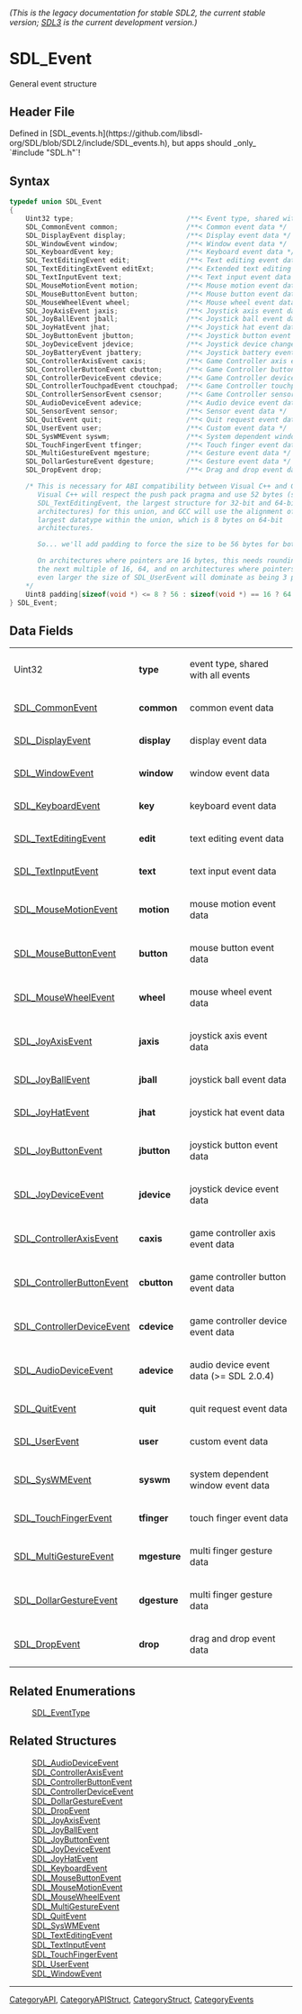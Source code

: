 ====== (This is the legacy documentation for stable SDL2, the current stable version; [https://wiki.libsdl.org/SDL3/ SDL3] is the current development version.) ======
= SDL_Event =

General event structure

== Header File ==

Defined in [SDL_events.h](https://github.com/libsdl-org/SDL/blob/SDL2/include/SDL_events.h), but apps should _only_ `#include "SDL.h"`!

== Syntax ==

<syntaxhighlight lang='c'>
typedef union SDL_Event
{
    Uint32 type;                            /**< Event type, shared with all events */
    SDL_CommonEvent common;                 /**< Common event data */
    SDL_DisplayEvent display;               /**< Display event data */
    SDL_WindowEvent window;                 /**< Window event data */
    SDL_KeyboardEvent key;                  /**< Keyboard event data */
    SDL_TextEditingEvent edit;              /**< Text editing event data */
    SDL_TextEditingExtEvent editExt;        /**< Extended text editing event data */
    SDL_TextInputEvent text;                /**< Text input event data */
    SDL_MouseMotionEvent motion;            /**< Mouse motion event data */
    SDL_MouseButtonEvent button;            /**< Mouse button event data */
    SDL_MouseWheelEvent wheel;              /**< Mouse wheel event data */
    SDL_JoyAxisEvent jaxis;                 /**< Joystick axis event data */
    SDL_JoyBallEvent jball;                 /**< Joystick ball event data */
    SDL_JoyHatEvent jhat;                   /**< Joystick hat event data */
    SDL_JoyButtonEvent jbutton;             /**< Joystick button event data */
    SDL_JoyDeviceEvent jdevice;             /**< Joystick device change event data */
    SDL_JoyBatteryEvent jbattery;           /**< Joystick battery event data */
    SDL_ControllerAxisEvent caxis;          /**< Game Controller axis event data */
    SDL_ControllerButtonEvent cbutton;      /**< Game Controller button event data */
    SDL_ControllerDeviceEvent cdevice;      /**< Game Controller device event data */
    SDL_ControllerTouchpadEvent ctouchpad;  /**< Game Controller touchpad event data */
    SDL_ControllerSensorEvent csensor;      /**< Game Controller sensor event data */
    SDL_AudioDeviceEvent adevice;           /**< Audio device event data */
    SDL_SensorEvent sensor;                 /**< Sensor event data */
    SDL_QuitEvent quit;                     /**< Quit request event data */
    SDL_UserEvent user;                     /**< Custom event data */
    SDL_SysWMEvent syswm;                   /**< System dependent window event data */
    SDL_TouchFingerEvent tfinger;           /**< Touch finger event data */
    SDL_MultiGestureEvent mgesture;         /**< Gesture event data */
    SDL_DollarGestureEvent dgesture;        /**< Gesture event data */
    SDL_DropEvent drop;                     /**< Drag and drop event data */

    /* This is necessary for ABI compatibility between Visual C++ and GCC.
       Visual C++ will respect the push pack pragma and use 52 bytes (size of
       SDL_TextEditingEvent, the largest structure for 32-bit and 64-bit
       architectures) for this union, and GCC will use the alignment of the
       largest datatype within the union, which is 8 bytes on 64-bit
       architectures.

       So... we'll add padding to force the size to be 56 bytes for both.

       On architectures where pointers are 16 bytes, this needs rounding up to
       the next multiple of 16, 64, and on architectures where pointers are
       even larger the size of SDL_UserEvent will dominate as being 3 pointers.
    */
    Uint8 padding[sizeof(void *) <= 8 ? 56 : sizeof(void *) == 16 ? 64 : 3 * sizeof(void *)];
} SDL_Event;</syntaxhighlight>

== Data Fields ==

{|
|Uint32
|'''type'''
|event type, shared with all events
|-
|[[SDL_CommonEvent]]
|'''common'''
|common event data
|-
|[[SDL_DisplayEvent]]
|'''display'''
|display event data
|-
|[[SDL_WindowEvent]]
|'''window'''
|window event data
|-
|[[SDL_KeyboardEvent]]
|'''key'''
|keyboard event data
|-
|[[SDL_TextEditingEvent]]
|'''edit'''
|text editing event data
|-
|[[SDL_TextInputEvent]]
|'''text'''
|text input event data
|-
|[[SDL_MouseMotionEvent]]
|'''motion'''
|mouse motion event data
|-
|[[SDL_MouseButtonEvent]]
|'''button'''
|mouse button event data
|-
|[[SDL_MouseWheelEvent]]
|'''wheel'''
|mouse wheel event data
|-
|[[SDL_JoyAxisEvent]]
|'''jaxis'''
|joystick axis event data
|-
|[[SDL_JoyBallEvent]]
|'''jball'''
|joystick ball event data
|-
|[[SDL_JoyHatEvent]]
|'''jhat'''
|joystick hat event data
|-
|[[SDL_JoyButtonEvent]]
|'''jbutton'''
|joystick button event data
|-
|[[SDL_JoyDeviceEvent]]
|'''jdevice'''
|joystick device event data
|-
|[[SDL_ControllerAxisEvent]]
|'''caxis'''
|game controller axis event data
|-
|[[SDL_ControllerButtonEvent]]
|'''cbutton'''
|game controller button event data
|-
|[[SDL_ControllerDeviceEvent]]
|'''cdevice'''
|game controller device event data
|-
|[[SDL_AudioDeviceEvent]]
|'''adevice'''
|audio device event data (>= SDL 2.0.4)
|-
|[[SDL_QuitEvent]]
|'''quit'''
|quit request event data
|-
|[[SDL_UserEvent]]
|'''user'''
|custom event data
|-
|[[SDL_SysWMEvent]]
|'''syswm'''
|system dependent window event data
|-
|[[SDL_TouchFingerEvent]]
|'''tfinger'''
|touch finger event data
|-
|[[SDL_MultiGestureEvent]]
|'''mgesture'''
|multi finger gesture data
|-
|[[SDL_DollarGestureEvent]]
|'''dgesture'''
|multi finger gesture data
|-
|[[SDL_DropEvent]]
|'''drop'''
|drag and drop event data
|}

== Related Enumerations ==

:[[SDL_EventType]]

== Related Structures ==

:[[SDL_AudioDeviceEvent]]
:[[SDL_ControllerAxisEvent]]
:[[SDL_ControllerButtonEvent]]
:[[SDL_ControllerDeviceEvent]]
:[[SDL_DollarGestureEvent]]
:[[SDL_DropEvent]]
:[[SDL_JoyAxisEvent]]
:[[SDL_JoyBallEvent]]
:[[SDL_JoyButtonEvent]]
:[[SDL_JoyDeviceEvent]]
:[[SDL_JoyHatEvent]]
:[[SDL_KeyboardEvent]]
:[[SDL_MouseButtonEvent]]
:[[SDL_MouseMotionEvent]]
:[[SDL_MouseWheelEvent]]
:[[SDL_MultiGestureEvent]]
:[[SDL_QuitEvent]]
:[[SDL_SysWMEvent]]
:[[SDL_TextEditingEvent]]
:[[SDL_TextInputEvent]]
:[[SDL_TouchFingerEvent]]
:[[SDL_UserEvent]]
:[[SDL_WindowEvent]]

----
[[CategoryAPI]], [[CategoryAPIStruct]], [[CategoryStruct]], [[CategoryEvents]]


